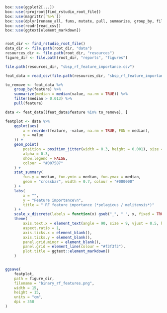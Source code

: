 ```r
box::use(ggplot2[...])
box::use(rprojroot[find_rstudio_root_file])
box::use(magrittr[`%>%`])
box::use(dplyr[rename_all, funs, mutate, pull, summarize, group_by, filter, ungroup])
box::use(readr[read_csv])
box::use(ggtext[element_markdown])


root_dir <- find_rstudio_root_file()
data_dir <- file.path(root_dir, "data")
resources_dir <- file.path(root_dir, "resources")
figure_dir <- file.path(root_dir, "reports", "figures")

file.path(resources_dir, "sbsp_rf_feature_importance.csv")
```

```r

feat_data = read_csv(file.path(resources_dir, "sbsp_rf_feature_importance.csv"))

to_remove <- feat_data %>%
    group_by(feature) %>%
    summarize(median = median(value, na.rm = TRUE)) %>%
    filter(median > 0.013) %>%
    pull(feature)

data <- feat_data[(feat_data$feature %in% to_remove), ]

featplot <- data %>%
    ggplot(aes(
        x = reorder(feature, -value, na.rm = TRUE, FUN = median),
        y = value
    )) +
    geom_point(
        position = position_jitter(width = 0.3, height = 0.001), size = 1,
        alpha = 0.3,
        show.legend = FALSE,
        colour = "#007587"
    ) +
    stat_summary(
        fun.y = median, fun.ymin = median, fun.ymax = median,
        geom = "crossbar", width = 0.7, colour = "#000000"
    ) +
    labs(
        x = "",
        y = "Feature importance\n",
        title = " RF feature importance (*pelagicus / melitensis*)"
    ) +
    scale_x_discrete(labels = function(x) gsub("_", " ", x, fixed = TRUE)) +
    theme(
        axis.text.x = element_text(angle = 90, size = 9, vjust = 0.5, hjust = 1),
        aspect.ratio = 1,
        axis.ticks.x = element_blank(),
        axis.ticks.y = element_blank(),
        panel.grid.minor = element_blank(),
        panel.grid = element_line(colour = "#f3f3f3"),
        plot.title = ggtext::element_markdown()
    )


ggsave(
    featplot,
    path = figure_dir,
    filename = "binary_rf_features.png",
    width = 15,
    height = 15,
    units = "cm",
    dpi = 350
)
```